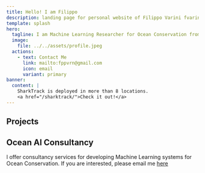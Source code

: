 ```yaml
---
title: Hello! I am Filippo
description: landing page for personal website of Filippo Varini fvarini
template: splash
hero:
  tagline: I am Machine Learning Researcher for Ocean Conservation from Imperial College London. I love connecting to the ocean through any means, from freediving to computing. Share with me your ways to connect!
  image:
    file: ../../assets/profile.jpeg
  actions:
    - text: Contact Me
      link: mailto:fppvrn@gmail.com
      icon: email
      variant: primary
banner:
  content: |
    SharkTrack is deployed in more than 8 locations.
    <a href="/sharktrack/">Check it out!</a>
---
```



## Projects


<CardGrid stagger>
	<LinkCard
	title="🦈 SharkTrack"
	description="A Machine Learning software that researchers use worldwide to analyse underwater videos (BRUVS) in near-instant time."
	href="/sharktrack/"
	target="_blank"
	/>
	<LinkCard
	title="📡 Palantir Technologies"
	description="I deployed advanced technology to real world use cases at this world leading data company, delivering and creating multi-milion dollar contracts in the aviation and climate change sector."
	href="https://www.palantir.com/"
	target="_blank"
	/>
	<LinkCard
	title="🌎 Climate Pre Accelerator"
	description="I founded a university accelerator that launched 30 climate tech startups. It was featured in Forbes and nominated Climate Innovator by UNICEF."
	href="https://www.forbes.com/sites/mariannelehnis/2023/03/02/why-imperial-college-launched-a-climatetech-pre-accelerator/"
	target="_blank"
	/>
	<LinkCard
	title="📈 CDR.FYI"
	description="A data dashboard bringing transparency to the Carbon Dioxide Removal (CDR) market. It now has more than 10k monthly users and was featured in the Wall Street Journaly and Yahoo Finance."
	href="https://www.cdr.fyi/"
	target="_blank"
	back
	/>
</CardGrid>

## Ocean AI Consultancy

I offer consultancy services for developing Machine Learning systems for Ocean Conservation. If you are interested, please email me [here](mailto:fppvrn@gmail.com)


<CardGrid stagger>
	<LinkCard
	title="🧠 Scoping"
	description="What do you need to succeed in your Ocean AI project?"
	/>
	<LinkCard
	title="📝 Grant Writing"
	description="Write a successful grant application for Ocean AI."
	/>
	<LinkCard
	title="💻 SharkTrack"
	description="Extend SharkTrack to cover your use cases."
	/>
	<LinkCard
	title="🚀 Large-Scale Ocean AI Project"
	description="Let's positively disrupt Ocean Conservation with Machine Learning."
	/>
</CardGrid>